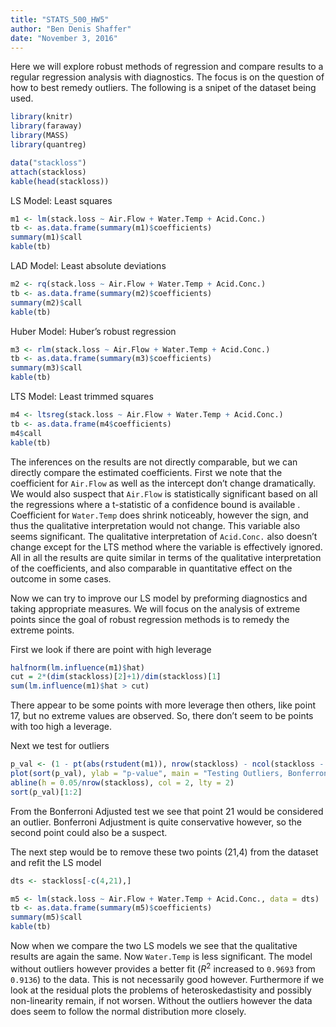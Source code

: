 ```yaml
---
title: "STATS_500_HW5"
author: "Ben Denis Shaffer"
date: "November 3, 2016"
---
```


Here we will explore robust methods of regression and compare results to a regular regression analysis with diagnostics. The focus is on the question of how to best remedy outliers. The following is a snipet of the dataset being used.

```r
library(knitr)
library(faraway)
library(MASS)
library(quantreg)

data("stackloss")
attach(stackloss)
kable(head(stackloss))
```

LS Model: Least squares
```r
m1 <- lm(stack.loss ~ Air.Flow + Water.Temp + Acid.Conc.)
tb <- as.data.frame(summary(m1)$coefficients)
summary(m1)$call
kable(tb)
```

LAD Model: Least absolute deviations
```r
m2 <- rq(stack.loss ~ Air.Flow + Water.Temp + Acid.Conc.)
tb <- as.data.frame(summary(m2)$coefficients)
summary(m2)$call
kable(tb)
```

Huber Model: Huber’s robust regression
```r
m3 <- rlm(stack.loss ~ Air.Flow + Water.Temp + Acid.Conc.)
tb <- as.data.frame(summary(m3)$coefficients)
summary(m3)$call
kable(tb)
```

LTS Model: Least trimmed squares
```r
m4 <- ltsreg(stack.loss ~ Air.Flow + Water.Temp + Acid.Conc.)
tb <- as.data.frame(m4$coefficients)
m4$call
kable(tb)

```

The inferences on the results are not directly comparable, but we can directly compare the estimated coefficients. First we note that the coefficient for `Air.Flow` as well as the intercept don't change dramatically. We would also suspect that `Air.Flow` is statistically significant based on all the regressions where a t-statistic of a confidence bound is available . Coefficient for `Water.Temp` does shrink noticeably, however the sign, and thus the qualitative interpretation would not change. This variable also seems significant. The qualitative interpretation of `Acid.Conc.` also doesn't change except for the LTS method where the variable is effectively ignored. All in all the results are quite similar in terms of the qualitative interpretation of the coefficients, and also comparable in quantitative effect on the outcome in some cases.

Now we can try to improve our LS model by preforming diagnostics and taking appropriate measures. We will focus on the analysis of extreme points since the goal of robust regression methods is to remedy the extreme points.


First we look if there are point with high leverage
```r
halfnorm(lm.influence(m1)$hat)
cut = 2*(dim(stackloss)[2]+1)/dim(stackloss)[1]
sum(lm.influence(m1)$hat > cut)
```
There appear to be some points with more leverage then others, like point 17, but no extreme values are observed. So, there don't seem to be points with too high a leverage.

Next we test for outliers
```r
p_val <- (1 - pt(abs(rstudent(m1)), nrow(stackloss) - ncol(stackloss - 1)))*2
plot(sort(p_val), ylab = "p-value", main = "Testing Outliers, Bonferroni Adjustment")
abline(h = 0.05/nrow(stackloss), col = 2, lty = 2)
sort(p_val)[1:2]
```

From the Bonferroni Adjusted test we see that point 21 would be considered an outlier. Bonferroni Adjustment is quite conservative however, so the second point could also be a suspect.

The next step would be to remove these two points (21,4) from the dataset and refit the LS model

```r

dts <- stackloss[-c(4,21),]

m5 <- lm(stack.loss ~ Air.Flow + Water.Temp + Acid.Conc., data = dts)
tb <- as.data.frame(summary(m5)$coefficients)
summary(m5)$call
kable(tb)

```

Now when we compare the two LS models we see that the qualitative results are again the same. Now `Water.Temp` is less significant. The model without outliers however provides a better fit ($R^2$ increased to `0.9693` from `0.9136`) to the data. This is not necessarily good however. Furthermore if we look at the residual plots the problems of heteroskedastisity and possibly non-linearity remain, if not worsen. Without the outliers however the data does seem to follow the normal distribution more closely.

